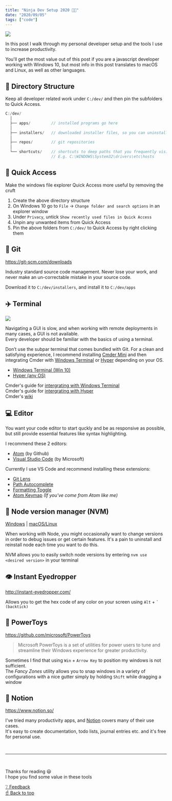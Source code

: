 ```yaml
---
title: "Ninja Dev Setup 2020 🐱‍👤"
date: "2020/09/05"
tags: ["code"]
---
```


<div style={{ height: 200, backgroundColor: "#F0F5F9" }}>
  <img
    src="https://source.unsplash.com/XJXWbfSo2f0/800x200"
    style={{ width: "100%", height: 200 }}
  />
</div>

In this post I walk through my personal developer setup and the tools I use to increase productivity.

You'll get the most value out of this post if you are a javascript developer working with Windows 10, but most info in this post translates to macOS and Linux, as well as other languages.

## 📂 Directory Structure

Keep all developer related work under `C:/dev/` and then pin the subfolders to Quick Access.

```c
C:/dev/
  │
  ├── apps/         // installed programs go here
  │
  ├── installers/   // downloaded installer files, so you can uninstall later
  │
  ├── repos/        // git repositories
  │
  └── shortcuts/    // shortcuts to deep paths that you frequently visit
                    // E.g. C:\WINDOWS\System32\drivers\etc\hosts
```

## 🔗 Quick Access

Make the windows file explorer Quick Access more useful by removing the cruft

1. Create the above directory structure
1. On Windows 10 go to `File` -> `Change folder and search options` in an explorer window
1. Under `Privacy`, untick `Show recently used files in Quick Access`
1. Unpin any unwanted items from Quick Access
1. Pin the above folders from `C:/dev/` to Quick Access by right clicking them

## 💾 Git

https://git-scm.com/downloads

Industry standard source code management. Never lose your work, and never make an un-correctable mistake in your source code.

Download it to `C:/dev/installers`, and install it to `C:/dev/apps`

## ✈️ Terminal

<div style={{ marginTop: 8, width: "100%", height: 200, overflow: "hidden" }}>
  <img
    src="https://cmder.net/img/main.png"
    style={{ width: "100%", transform: "translate(0, -25%)" }}
  />
</div>

Navigating a GUI is slow, and when working with remote deployments in many cases, a GUI is not available.  
Every developer should be familiar with the basics of using a terminal.

Don’t use the subpar terminal that comes bundled with Git. For a clean and satisfying experience, I recommend installing [Cmder Mini](https://cmder.net/) and then integrating Cmder with [Windows Terminal](https://github.com/microsoft/terminal) or [Hyper](https://hyper.is/) depending on your OS.

- [Windows Terminal (Win 10)](https://github.com/microsoft/terminal)
- [Hyper (any OS)](https://hyper.is/)

Cmder's guide for [intergrating with Windows Terminal](https://github.com/cmderdev/cmder/wiki/Seamless-Windows-Terminal-Integration)  
Cmder's guide for [intergrating with Hyper](https://github.com/cmderdev/cmder/wiki/Seamless-Hyper-integration)  
Cmder's [wiki](https://github.com/cmderdev/cmder/wiki)

## 💻 Editor

You want your code editor to start quckly and be as responsive as possible, but still provide essential features like syntax highlighting.

I recommend these 2 editors:

- [Atom](https://atom.io/) (by Github)
- [Visual Studio Code](https://code.visualstudio.com/) (by Microsoft)

Currently I use VS Code and recommend installing these extensions:

- [Git Lens](https://marketplace.visualstudio.com/items?itemName=eamodio.gitlens)
- [Path Autocomplete](https://marketplace.visualstudio.com/items?itemName=ionutvmi.path-autocomplete)
- [Formatting Toggle](https://marketplace.visualstudio.com/items?itemName=tombonnike.vscode-status-bar-format-toggle)
- [Atom Keymap](https://marketplace.visualstudio.com/items?itemName=ms-vscode.atom-keybindings) _(If you've come from Atom like me)_

## 🐢 Node version manager (NVM)

[Windows](https://github.com/coreybutler/nvm-windows) | [macOS/Linux](https://github.com/nvm-sh/nvm)

When working with Node, you might occasionally want to change versions in order to debug issues or get certain features.
It's a pain to uninstall and reinstall node each time you want to do this.

NVM allows you to easily switch node versions by entering `nvm use <desired version>` in your terminal

## 👁️ Instant Eyedropper

http://instant-eyedropper.com/

Allows you to get the hex code of any color on your screen using `Alt` + <code>` (backtick)</code>

## 🥽 PowerToys

https://github.com/microsoft/PowerToys

> Microsoft PowerToys is a set of utilities for power users to tune and streamline their Windows experience for greater productivity.

Sometimes I find that using `Win` + `Arrow Key` to position my windows is not sufficient.  
The _Fancy Zones_ utility allows you to snap windows in a variety of configurations with a nice gutter simply by holding `Shift` while dragging a window

## 📖 Notion

https://www.notion.so/

I've tried many productivity apps, and [Notion](https://www.notion.so/) covers many of their use cases.  
It's easy to create documentation, todo lists, journal entries etc. and it's free for personal use.

<br />
<hr />
<br />

Thanks for reading 😃  
I hope you find some value in these tools

[❔ Feedback](/contact)  
[☝️ Back to top](#top)
